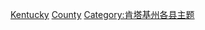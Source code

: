 {{containercat}}
{{Commons category|People of Kentucky by county}}
[[Category:美国各县人物|Kentucky]]
[[Category:肯塔基州人|County]]
[[Category:肯塔基州各县主题|Category:肯塔基州各县主题]]
